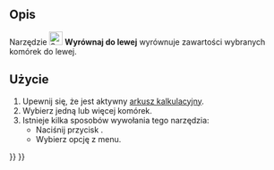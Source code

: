 <languages/>

{{Docnav/pl
|[[Spreadsheet_SplitCell/pl|Podziel komórkę]]
|[[Spreadsheet_AlignCenter/pl|Wyśrodkuj w poziomie]]
|[[Spreadsheet_Workbench/pl|środowisko pracy Arkusz Kalkulacyjny]]
|IconL=Spreadsheet_SplitCell.svg
|IconR=Spreadsheet_AlignCenter.svg
|IconC=Workbench_Spreadsheet.svg
}}

{{GuiCommand/pl
|Name=Spreadsheet AlignLeft
|Name/pl=Arkusz Kalkulacyjny: Wyrównaj do lewej
|MenuLocation=Arkusz kalkulacyjny → Wyrównanie → Wyrównaj do lewej
|Workbenches=[[Spreadsheet_Workbench/pl|Arkusz Kalkulacyjny]]
|Version=0.17
}}

<span id="Description"></span>
==Opis==

Narzędzie [[File:Spreadsheet_AlignLeft.svg|24px]] '''Wyrównaj do lewej''' wyrównuje zawartości wybranych komórek do lewej.

<span id="Usage"></span>
==Użycie==

# Upewnij się, że jest aktywny [[Spreadsheet_CreateSheet/pl|arkusz kalkulacyjny]].
# Wybierz jedną lub więcej komórek.
# Istnieje kilka sposobów wywołania tego narzędzia:
#* Naciśnij przycisk {{Button|[[File:Spreadsheet_AlignLeft.svg|16px]] [[Spreadsheet_AlignLeft/pl|Wyrównaj do lewej]]}}.
#* Wybierz opcję {{MenuCommand|Arkusz Kalkulacyjny → Wyrównanie → [[File:Spreadsheet_AlignLeft.svg|16px]] Wyrównaj do lewej}} z menu.


{{Docnav/pl
|[[Spreadsheet_SplitCell/pl|Podziel komórkę]]
|[[Spreadsheet_AlignCenter/pl|Wyśrodkuj w poziomie]]
|[[Spreadsheet_Workbench/pl|środowisko pracy Arkusz Kalkulacyjny]]
|IconL=Spreadsheet_SplitCell.svg
|IconR=Spreadsheet_AlignCenter.svg
|IconC=Workbench_Spreadsheet.svg
}}

{{Spreadsheet_Tools_navi{{#translation:}}}}
{{Userdocnavi{{#translation:}}}}